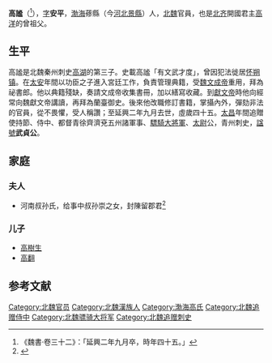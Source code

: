 {{東亞男性歷史人物
|名稱 = 高謐
|身份 =
|國家 = 北魏
|時代 = 南北朝
|屆數 =
|最高職務 = 
|前任 =
|繼任 =
|氏 = 
|姓 = 高
|名 = 謐
|姓名 =
|字 = 安平
|號 =
|職官 =
|勛官 =
|散階 =
|軍號 =
|位階 =
|比秩 =
|功臣號 =
|封爵 =
|封號 =
|封地 =
|神號 =
|尊號 = 
|族裔 = 漢族
|氏族 = 
|籍貫 =
|祖籍 =
|本籍 =
|出身地 =
|府邸 =
|世系 =
|初名 =
|小字 =
|別名 =
|法號 =
|院號 =
|其他名號 =
|出生日期 = 公元428年
|出生地點 =
|婚年 =
|逝世日期 = 公元472年
|逝世地點 =
|在位年代 =
|廟號 =
|諡號 = 
|斋名 =
|别署 = 
|墓葬 =
|祠廟 =
|父親 = 高湖
|嫡母 =
|母親 =
|繼父 =
|繼母 =
|養父 =
|養母 =
|元配 =
|正室 =
|妻 = 叔孫氏
|繼室 =
|平妻 =
|側室 =
|元配之父 =
|元配之嫡母 =
|元配之母 =
|正室之父 =
|正室之嫡母 =
|正室之母 =
|妻之父 =
|妻之嫡母 =
|妻之母 =
|繼室之父 =
|繼室之嫡母 =
|繼室之母 =
|平妻之父 =
|平妻之嫡母 =
|平妻之母 =
|兄弟 =
|姊妹 =
|嫡兄弟 =
|嫡姊妹 =
|庶兄弟 =
|庶姊妹 =
|同胞兄弟 =
|同胞姊妹 =
|異母兄弟 =
|異母姊妹 =
|異父兄弟 =
|異父姊妹 =
|繼兄弟 =
|繼姊妹 =
|子 = 高樹生<br>高翻
|女 = 
|嫡子 =
|嫡女 =
|庶子 =
|庶女 =
|養子 =
|養女 =
|繼子 =
|繼女 =
|其他親屬 =
}}
'''高謐'''（{{bd|428年||472年}}<ref>《魏書·卷三十二》：「延興二年九月卒，時年四十五。」</ref>），[[字|字]]'''安平'''，[[渤海|渤海]]蓚縣（今[[河北|河北]][[景縣|景縣]]）人，[[北魏|北魏]]官員，也是[[北齐|北齐]]開國君主[[高洋|高洋]]的曾祖父。

== 生平 ==
高謐是北魏秦州刺史[[高湖|高湖]]的第三子。史載高謐「有文武才度」，曾因犯法徙居[[怀朔镇|怀朔镇]]。在[[太安_(北魏)|太安]]年間以功臣之子進入宮廷工作，負責管理典籍，受[[魏文成帝|魏文成帝]]重用，拜為祕書郎。他以典籍殘缺，奏請文成帝收集書冊，加以繕寫收藏。到[[魏獻文帝|獻文帝]]時他向經常向魏獻文帝講讀，再拜為蘭臺御史。後來他改職修訂書籍，掌攝內外，彈劾非法的官員，從不畏懼，受人稱讚；至延興二年九月去世，虛歲四十五。[[太昌|太昌]]年間追贈使持節、侍中、都督青徐齊濟兗五州諸軍事、[[驃騎大將軍|驃騎大將軍]]、[[太尉|太尉]]公，青州刺史，[[諡號|諡號]]'''武貞公'''。

== 家庭 ==
=== 夫人===
*河南叔孙氏，给事中叔孙崇之女，封陳留郡君<ref name=autogenerated1>{{Citation| last=王| first=连龙| author-link=王连龙| year=2014年| title=《北魏高树生及妻韩期姬墓志考》| periodical=《文物)》| volume=| issue=第2期| pages=47-50| url=http://www.cnki.com.cn/Article/CJFDTOTAL-WENW201402008.htm| doi=| oclc=| accessdate=2018-05-21| archive-date=2019-05-12| archive-url=https://web.archive.org/web/20190512205715/http://www.cnki.com.cn/Article/CJFDTOTAL-WENW201402008.htm| dead-url=no}}</ref>

=== 儿子 ===
*[[高樹生|高樹生]]
*[[高翻|高翻]]

==参考文献==
{{reflist}}
[[Category:北魏官员|Category:北魏官员]]
[[Category:北魏漢族人|Category:北魏漢族人]]
[[Category:渤海高氏|Category:渤海高氏]]
[[Category:北魏追赠侍中|Category:北魏追赠侍中]]
[[Category:北魏骠骑大将军|Category:北魏骠骑大将军]]
[[Category:北魏追赠刺史|Category:北魏追赠刺史]]